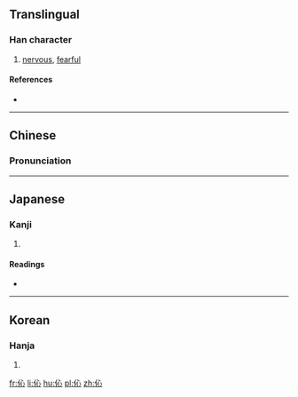 ==Translingual==

===Han character===
{{Han char|rn=9|rad=人|as=04|sn=6|four=23200|canj=人心 (OP), X人心 (XOP)|ids=⿰亻心}}

# [[nervous]], [[fearful]]

====References====
* {{Han ref|kx=0095.130|dkj=00430|dj=0201.130|hdz=10126.080|uh=4F08|ud=20232|bh=C9B3|bd=51635}}

----

==Chinese==
{{zh-forms}}

===Pronunciation===
{{zh-pron
|m=xǐn
|c=sam2
|mc=y
|oc=y
|ma=
|cat=a
}}

----

==Japanese==

===Kanji===
{{ja-kanji|grade=|rs=人04}}

# {{defn|lang=ja|sort=人04}}

====Readings====
* {{ja-readings|on=[[しん]] (shin)|kun=[[おそれる]] (osoreru)}}

----

==Korean==

===Hanja===
{{ko-hanja|hangeul=[[심]], [[침]]|rv=sim, chim|mr=sim, ch'im}}

# {{defn|lang=ko|sort=人04}}

[[fr:伈]]
[[li:伈]]
[[hu:伈]]
[[pl:伈]]
[[zh:伈]]
